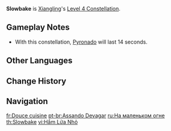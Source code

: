 {{Constellation Infobox
|image       = Constellation Slowbake.png
|description = [[Pyronado]]'s [[duration]] is increased by 40%.
|level       = 4
|character   = Xiangling
|utility1    = Duration Increase
}}
'''Slowbake''' is [[Xiangling]]'s [[Level 4 Constellation]].

==Gameplay Notes==
* With this constellation, [[Pyronado]] will last 14 seconds.

==Other Languages==
{{Other Languages
|en      = Slowbake
|zhs     = 文火慢煨
|zhs_rm  = Wénhuǒ Màn Wēi
|zht     = 文火慢煨
|zht_rm  = Wénhuǒ Màn Wēi
|zh_tl   = 
|ja      = 弱火でじっくり
|ja_rm   = Yowabi de Jikkuri
|ja_tl   = Carefully in Low Flame
|ko      = 약불로 천천히 삶기
|ko_rm   = Yakbulro Cheoncheonhi Samgi
|ko_tl   = Boiling Slowly Over Low Heat
|es      = A fuego lento
|es_tl   = To Simmer
|fr      = Douce cuisine
|fr_tl   = Gentle Cooking
|ru      = На маленьком огне
|ru_tl   = Over Low Heat
|th      = Slowbake
|vi      = Hầm Lửa Nhỏ
|vi_tl   = Baking on Low Heat
|de      = Langsam gegart
|de_tl   = Slow Cooked
|id      = Slowbake
|pt      = Assando Devagar
|pt_tl   = Baking Slowly
|tr      = Kısık Ateş
|tr_tl   = 
|it      = A fuoco lento
|it_tl   = Slowcooked
|it_note = Technially ''a fuoco lento'' it's almost never used on it's own, but often preceded by ''cucinato'' "Cooked". If it were to be used on its own, it should've been ''a fuoco basso'' "on low heat/fire".
}}

==Change History==
{{Change History|1.0}}

==Navigation==
{{Talent Navbox|Xiangling}}

[[fr:Douce cuisine]]
[[pt-br:Assando Devagar]]
[[ru:На маленьком огне]]
[[th:Slowbake]]
[[vi:Hầm Lửa Nhỏ]]